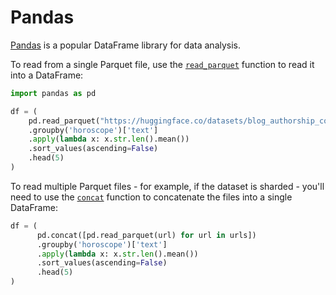 # Pandas

[Pandas](https://pandas.pydata.org/docs/index.html) is a popular DataFrame library for data analysis.

To read from a single Parquet file, use the [`read_parquet`](https://pandas.pydata.org/docs/reference/api/pandas.read_parquet.html) function to read it into a DataFrame:

```py
import pandas as pd

df = (
    pd.read_parquet("https://huggingface.co/datasets/blog_authorship_corpus/resolve/refs%2Fconvert%2Fparquet/blog_authorship_corpus/train/0000.parquet")
    .groupby('horoscope')['text']
    .apply(lambda x: x.str.len().mean())
    .sort_values(ascending=False)
    .head(5)
)
```

To read multiple Parquet files - for example, if the dataset is sharded - you'll need to use the [`concat`](https://pandas.pydata.org/docs/reference/api/pandas.concat.html) function to concatenate the files into a single DataFrame:

```py
df = (
      pd.concat([pd.read_parquet(url) for url in urls])
      .groupby('horoscope')['text']
      .apply(lambda x: x.str.len().mean())
      .sort_values(ascending=False)
      .head(5)
)
```